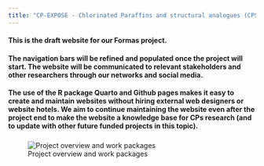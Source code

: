 ```yaml
---
title: "CP-EXPOSE - Chlorinated Paraffins and structural analogues (CPSAs): innovative exposure analysis of an extremely complex pollutant mixture threatening human health and the environment"
---
```


#### This is the draft website for our Formas project.

#### The navigation bars will be refined and populated once the project will start. The website will be communicated to relevant stakeholders and other researchers through our networks and social media.

#### The use of the R package Quarto and Github pages makes it easy to create and maintain websites without hiring external web designers or website hotels. We aim to continue maintaining the website even after the project end to make the website a knowledge base for CPs research (and to update with other future funded projects in this topic).

### 

![Project overview and work packages](data/ProjectWorkPackages.png)
